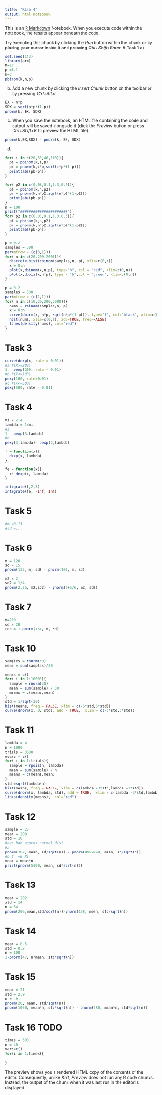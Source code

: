 ```yaml
---
title: "RLab 4"
output: html_notebook
---
```


This is an [R Markdown](http://rmarkdown.rstudio.com) Notebook. When you execute code within the notebook, the results appear beneath the code. 

Try executing this chunk by clicking the *Run* button within the chunk or by placing your cursor inside it and pressing *Ctrl+Shift+Enter*. 
# Task 1
a)
```r
set.seed(143)
library(arm)
n=10
p =0.1
k=3
pbinom(k,n,p)
```
b)
Add a new chunk by clicking the *Insert Chunk* button on the toolbar or by pressing *Ctrl+Alt+I*.
```r
EX = n*p
SDX = sqrt(n*p*(1-p))
pnorm(k, EX, SDX)
```
c)
When you save the notebook, an HTML file containing the code and output will be saved alongside it (click the *Preview* button or press *Ctrl+Shift+K* to preview the HTML file).
```r
pnorm(k,EX,SDX) - pnorm(k, EX, SDX)
```
d)
```r
for( i in c(20,30,40,100)){
  pb = pbinom(k,i,p)
  pn = pnorm(k,i*p,sqrt(i*p*(1-p)))
  print(abs(pb-pn))
}
```
```r
for( p2 in c(0.05,0.1,0.3,0.5)){
  pb = pbinom(k,n,p2)
  pn = pnorm(k,n*p2,sqrt(n*p2*(1-p2)))
  print(abs(pb-pn))
}
n = 100
print("######################")
for( p2 in c(0.05,0.1,0.3,0.5)){
  pb = pbinom(k,n,p2)
  pn = pnorm(k,n*p2,sqrt(n*p2*(1-p2)))
  print(abs(pb-pn))
}
```
```r
p = 0.2
samples = 500
par(mfrow = (c(3,1)))
for( n in c(20,200,2000)){
  discrete.hist(rbinom(samples,n, p), xlim=c(0,n))
  x = 0:n
  plot(x,dbinom(x,n,p), type="h", col = "red", xlim=c(0,n))
  plot(x,dpois(x,n*p), type = "h",col = "green", xlim=c(0,n))
}
```
```r
p = 0.2
samples = 500
par(mfrow = (c(1,1)))
for( n in c(10,20,200,2000)){
  nums = rbinom(samples,n, p)
  x = 0:n
  curve(dnorm(x, n*p, sqrt(n*p*(1-p))), type="l", col="black", xlim=c(0,n))
  hist(nums, xlim=c(0,n), add=TRUE, freq=FALSE)
  lines(density(nums), col="red")
}
```
# Task 3
```r
curve(dexp(x, rate = 0.01))
#a P(X>=200)
1 - pexp(200, rate = 0.01)
#b P(X<=100)
pexp(100, rate=0.01)
#c P(x<=500)
pexp(500, rate - 0.01)
```
# Task 4
```r
mi = 2.4
lambda = 1/mi
#a
1 - pexp(3,lambda)
#b
pexp(3,lambda)- pexp(2,lambda)

f = function(x){
  dexp(x, lambda)
}

fe = function(x){
  x* dexp(x, lambda)
}

integrate(f,2,3)
integrate(fe, -Inf, Inf)
```
# Task 5
```r
#m =0.13
#sd =...
```



# Task 6
```r
m = 120
sd = 15
pnorm(135, m, sd) - pnorm(100, m, sd)

m2 = 2
sd2 = 1/4
pnorm(2.25, m2,sd2) - pnorm(1+5/6, m2, sd2)
```
# Task 7
```r
m=200
sd = 20
res = 1-pnorm(157, m, sd)
```

# Task 10
```r
samples = rnorm(30)
mean = sum(samples)/30

means = c()
for( i in 1:10000){
  sample = rnorm(30)
  mean = sum(sample) / 30
  means = c(means,mean)
}
std = 1/sqrt(30)
hist(means, freq = FALSE, xlim = c(-5*std,5*std))
curve(dnorm(x, 0, std), add = TRUE,  xlim = c(-5*std,5*std))
```
# Task 11
```r
lambda = 4
n = 1000
trials = 3500
means = c()
for( i in 1:trials){
  sample = rpois(n, lambda)
  mean = sum(sample) / n
  means = c(means,mean)
}
std =sqrt(lambda/n)
hist(means, freq = FALSE, xlim = c(lambda -3*std,lambda +3*std))
curve(dnorm(x, lambda, std), add = TRUE,  xlim = c(lambda -3*std,lambda +3*std))
lines(density(means),  col="red")
```
# Task 12 
```r
sample = 25
mean = 200
std = 10
#avg had approx normal dist 
#a
pnorm(202, mean, sd/sqrt(n)) - pnorm(9999999, mean, sd/sqrt(n))
#b Y  =E Xi
mean = mean*n
print(pnorm(5100, mean, sd*sqrt(n)))


```

# Task 13
```r
mean = 202
std = 14
n = 64
pnorm(206,mean,std/sqrt(n))-pnorm(198, mean, std/sqrt(n))
```

# Task 14
```r
mean = 0.5
std = 0.2
n = 100
1-pnorm(47, n*mean, std*sqrt(n))
```

# Task 15
```r
mean = 21
std = 2.9
n = 49
pnorm(20, mean, std/sqrt(n))
pnorm(1050, mean*n, std*sqrt(n)) - pnorm(980, mean*n, std*sqrt(n))
```

# Task 16 TODO
```r
times = 300
n = 40
vars=c()
for(i in 1:times){
  
}
```

The preview shows you a rendered HTML copy of the contents of the editor. Consequently, unlike *Knit*, *Preview* does not run any R code chunks. Instead, the output of the chunk when it was last run in the editor is displayed.
